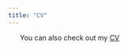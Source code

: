 ```yaml
---
title: "CV"
---
```

  

<ul>
  You can also check out my <a href="/CV/NicoTayao_CV.pdf" target="_blank">CV</a>
  </li>
  











